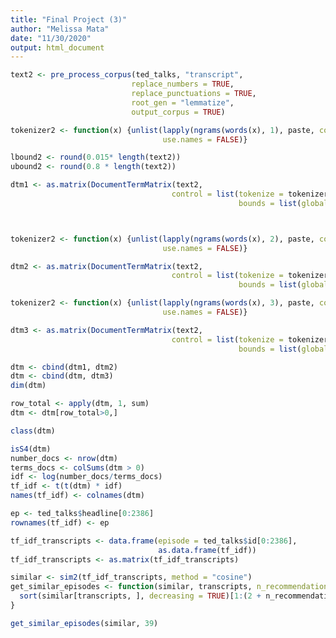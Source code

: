 ```yaml
---
title: "Final Project (3)"
author: "Melissa Mata"
date: "11/30/2020"
output: html_document
---
```


```r
text2 <- pre_process_corpus(ted_talks, "transcript",
                           replace_numbers = TRUE,
                           replace_punctuations = TRUE,
                           root_gen = "lemmatize",
                           output_corpus = TRUE)

```



```r
tokenizer2 <- function(x) {unlist(lapply(ngrams(words(x), 1), paste, collapse = " "), 
                                  use.names = FALSE)}

lbound2 <- round(0.015* length(text2))
ubound2 <- round(0.8 * length(text2))

dtm1 <- as.matrix(DocumentTermMatrix(text2,
                                    control = list(tokenize = tokenizer2,
                                                   bounds = list(global = c(lbound2, ubound2)))))



tokenizer2 <- function(x) {unlist(lapply(ngrams(words(x), 2), paste, collapse = " "),
                                  use.names = FALSE)}

dtm2 <- as.matrix(DocumentTermMatrix(text2,
                                    control = list(tokenize = tokenizer2,
                                                   bounds = list(global = c(lbound2, ubound2)))))

tokenizer2 <- function(x) {unlist(lapply(ngrams(words(x), 3), paste, collapse = " "), 
                                  use.names = FALSE)}

dtm3 <- as.matrix(DocumentTermMatrix(text2,
                                    control = list(tokenize = tokenizer2,
                                                   bounds = list(global = c(lbound2, ubound2)))))

dtm <- cbind(dtm1, dtm2)
dtm <- cbind(dtm, dtm3)
dim(dtm)
```

```r
row_total <- apply(dtm, 1, sum)
dtm <- dtm[row_total>0,]

class(dtm)

isS4(dtm)
number_docs <- nrow(dtm)
terms_docs <- colSums(dtm > 0)
idf <- log(number_docs/terms_docs)
tf_idf <- t(t(dtm) * idf)
names(tf_idf) <- colnames(dtm)

ep <- ted_talks$headline[0:2386]
rownames(tf_idf) <- ep

tf_idf_transcripts <- data.frame(episode = ted_talks$id[0:2386],
                                 as.data.frame(tf_idf))
tf_idf_transcripts <- as.matrix(tf_idf_transcripts)
```


```r
similar <- sim2(tf_idf_transcripts, method = "cosine")
get_similar_episodes <- function(similar, transcripts, n_recommendations = 3){
  sort(similar[transcripts, ], decreasing = TRUE)[1:(2 + n_recommendations)]
}

get_similar_episodes(similar, 39)

```





